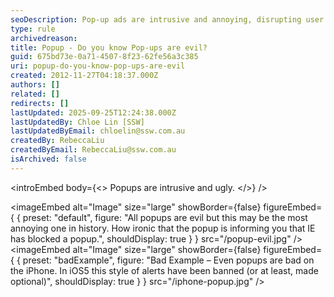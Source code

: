 ```yaml
---
seoDescription: Pop-up ads are intrusive and annoying, disrupting user experience online.
type: rule
archivedreason:
title: Popup - Do you know Pop-ups are evil?
guid: 675bd73e-0a71-4507-8f23-62fe56a3c385
uri: popup-do-you-know-pop-ups-are-evil
created: 2012-11-27T04:18:37.000Z
authors: []
related: []
redirects: []
lastUpdated: 2025-09-25T12:24:38.000Z
lastUpdatedBy: Chloe Lin [SSW]
lastUpdatedByEmail: chloelin@ssw.com.au
createdBy: RebeccaLiu
createdByEmail: RebeccaLiu@ssw.com.au
isArchived: false
---
```


<introEmbed
  body={<>
Popups are intrusive and ugly.
  </>}
/>

<imageEmbed
  alt="Image"
  size="large"
  showBorder={false}
  figureEmbed={ {
    preset: "default",
    figure: "All popups are evil but this may be the most annoying one in history. How ironic that the popup is informing you that IE has blocked a popup.",
    shouldDisplay: true
  } }
  src="/popup-evil.jpg"
/>
<imageEmbed
  alt="Image"
  size="large"
  showBorder={false}
  figureEmbed={ {
    preset: "badExample",
    figure: "Bad Example – Even popups are bad on the iPhone. In iOS5 this style of alerts have been banned (or at least, made optional)",
    shouldDisplay: true
  } }
  src="/iphone-popup.jpg"
/>

